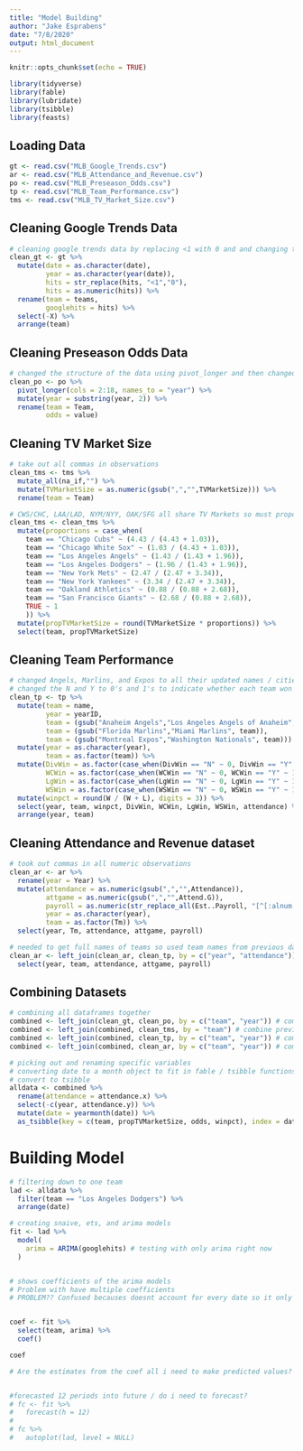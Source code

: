 ```yaml
---
title: "Model Building"
author: "Jake Esprabens"
date: "7/8/2020"
output: html_document
---
```


```r
knitr::opts_chunk$set(echo = TRUE)
```

```r
library(tidyverse)
library(fable)
library(lubridate)
library(tsibble)
library(feasts)
```

## Loading Data
```r
gt <- read.csv("MLB_Google_Trends.csv")
ar <- read.csv("MLB_Attendance_and_Revenue.csv")
po <- read.csv("MLB_Preseason_Odds.csv")
tp <- read.csv("MLB_Team_Performance.csv")
tms <- read.csv("MLB_TV_Market_Size.csv")
```

## Cleaning Google Trends Data
```r
# cleaning google trends data by replacing <1 with 0 and and changing type of other variables
clean_gt <- gt %>%
  mutate(date = as.character(date),
         year = as.character(year(date)),
         hits = str_replace(hits, "<1","0"),
         hits = as.numeric(hits)) %>%
  rename(team = teams,
         googlehits = hits) %>%
  select(-X) %>%
  arrange(team)
```

## Cleaning Preseason Odds Data
```r
# changed the structure of the data using pivot_longer and then changed certain names of columns
clean_po <- po %>%
  pivot_longer(cols = 2:18, names_to = "year") %>%
  mutate(year = substring(year, 2)) %>%
  rename(team = Team,
         odds = value)
```

## Cleaning TV Market Size
```r
# take out all commas in observations
clean_tms <- tms %>%
  mutate_all(na_if,"") %>%
  mutate(TVMarketSize = as.numeric(gsub(",","",TVMarketSize))) %>%
  rename(team = Team)

# CWS/CHC, LAA/LAD, NYM/NYY, OAK/SFG all share TV Markets so must proportion by TV Rating to split the Market size
clean_tms <- clean_tms %>%
  mutate(proportions = case_when(
    team == "Chicago Cubs" ~ (4.43 / (4.43 + 1.03)),
    team == "Chicago White Sox" ~ (1.03 / (4.43 + 1.03)),
    team == "Los Angeles Angels" ~ (1.43 / (1.43 + 1.96)),
    team == "Los Angeles Dodgers" ~ (1.96 / (1.43 + 1.96)),
    team == "New York Mets" ~ (2.47 / (2.47 + 3.34)),
    team == "New York Yankees" ~ (3.34 / (2.47 + 3.34)),
    team == "Oakland Athletics" ~ (0.88 / (0.88 + 2.68)),
    team == "San Francisco Giants" ~ (2.68 / (0.88 + 2.68)),
    TRUE ~ 1
    )) %>%
  mutate(propTVMarketSize = round(TVMarketSize * proportions)) %>%
  select(team, propTVMarketSize)
```

## Cleaning Team Performance
```r
# changed Angels, Marlins, and Expos to all their updated names / cities
# changed the N and Y to 0's and 1's to indicate whether each team won their division, wild card game, league, and world series
clean_tp <- tp %>%
  mutate(team = name, 
         year = yearID,
         team = (gsub("Anaheim Angels","Los Angeles Angels of Anaheim", team)),
         team = (gsub("Florida Marlins","Miami Marlins", team)),
         team = (gsub("Montreal Expos","Washington Nationals", team))) %>%
  mutate(year = as.character(year),
         team = as.factor(team)) %>%
  mutate(DivWin = as.factor(case_when(DivWin == "N" ~ 0, DivWin == "Y" ~ 1)),
         WCWin = as.factor(case_when(WCWin == "N" ~ 0, WCWin == "Y" ~ 1)),
         LgWin = as.factor(case_when(LgWin == "N" ~ 0, LgWin == "Y" ~ 1)),
         WSWin = as.factor(case_when(WSWin == "N" ~ 0, WSWin == "Y" ~ 1))) %>%
  mutate(winpct = round(W / (W + L), digits = 3)) %>%
  select(year, team, winpct, DivWin, WCWin, LgWin, WSWin, attendance) %>%
  arrange(year, team)
```

## Cleaning Attendance and Revenue dataset 
```r
# took out commas in all numeric observations
clean_ar <- ar %>%
  rename(year = Year) %>%
  mutate(attendance = as.numeric(gsub(",","",Attendance)),
         attgame = as.numeric(gsub(",","",Attend.G)),
         payroll = as.numeric(str_replace_all(Est..Payroll, "[^[:alnum:]]", "")),
         year = as.character(year),
         team = as.factor(Tm)) %>%
  select(year, Tm, attendance, attgame, payroll)

# needed to get full names of teams so used team names from previous dataframe
clean_ar <- left_join(clean_ar, clean_tp, by = c("year", "attendance")) %>%
  select(year, team, attendance, attgame, payroll)
```


## Combining Datasets
```r
# combining all dataframes together
combined <- left_join(clean_gt, clean_po, by = c("team", "year")) # combine google trends and preseason odds data
combined <- left_join(combined, clean_tms, by = "team") # combine previous dataframe with TVMarketSize data
combined <- left_join(combined, clean_tp, by = c("team", "year")) # combine previous dataframe with team performance data
combined <- left_join(combined, clean_ar, by = c("team", "year")) # combine previous dataframe with attendance and revenue data

# picking out and renaming specific variables
# converting date to a month object to fit in fable / tsibble functions
# convert to tsibble
alldata <- combined %>%
  rename(attendance = attendance.x) %>%
  select(-c(year, attendance.y)) %>%
  mutate(date = yearmonth(date)) %>%
  as_tsibble(key = c(team, propTVMarketSize, odds, winpct), index = date)
```

# Building Model
```r
# filtering down to one team
lad <- alldata %>%
  filter(team == "Los Angeles Dodgers") %>%
  arrange(date)

# creating snaive, ets, and arima models
fit <- lad %>%
  model(
    arima = ARIMA(googlehits) # testing with only arima right now
  )


# shows coefficients of the arima models
# Problem with have multiple coefficients
# PROBLEM?? Confused becauses doesnt account for every date so it only creates estimates and models for each unique row (per season)


coef <- fit %>%
  select(team, arima) %>%
  coef()

coef

# Are the estimates from the coef all i need to make predicted values? But these coefs are arranged in order by date. Arranged from lowest to max odds


#forecasted 12 periods into future / do i need to forecast?
# fc <- fit %>%
#   forecast(h = 12)
# 
# fc %>%
#   autoplot(lad, level = NULL)
```



